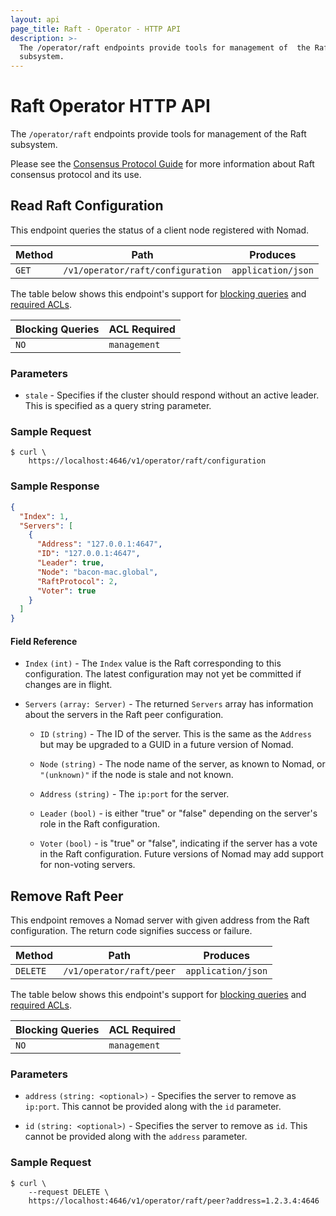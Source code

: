 ```yaml
---
layout: api
page_title: Raft - Operator - HTTP API
description: >-
  The /operator/raft endpoints provide tools for management of  the Raft
  subsystem.
---
```


# Raft Operator HTTP API

The `/operator/raft` endpoints provide tools for management of the Raft subsystem.

Please see the [Consensus Protocol Guide] for more information about Raft consensus protocol and its use.

## Read Raft Configuration

This endpoint queries the status of a client node registered with Nomad.

| Method | Path                              | Produces           |
| ------ | --------------------------------- | ------------------ |
| `GET`  | `/v1/operator/raft/configuration` | `application/json` |

The table below shows this endpoint's support for
[blocking queries](/api-docs#blocking-queries) and
[required ACLs](/api-docs#acls).

| Blocking Queries | ACL Required |
| ---------------- | ------------ |
| `NO`             | `management` |

### Parameters

- `stale` - Specifies if the cluster should respond without an active leader.
  This is specified as a query string parameter.

### Sample Request

```shell-session
$ curl \
    https://localhost:4646/v1/operator/raft/configuration
```

### Sample Response

```json
{
  "Index": 1,
  "Servers": [
    {
      "Address": "127.0.0.1:4647",
      "ID": "127.0.0.1:4647",
      "Leader": true,
      "Node": "bacon-mac.global",
      "RaftProtocol": 2,
      "Voter": true
    }
  ]
}
```

#### Field Reference

- `Index` `(int)` - The `Index` value is the Raft corresponding to this
  configuration. The latest configuration may not yet be committed if changes
  are in flight.

- `Servers` `(array: Server)` - The returned `Servers` array has information
  about the servers in the Raft peer configuration.

  - `ID` `(string)` - The ID of the server. This is the same as the `Address`
    but may be upgraded to a GUID in a future version of Nomad.

  - `Node` `(string)` - The node name of the server, as known to Nomad, or
    `"(unknown)"` if the node is stale and not known.

  - `Address` `(string)` - The `ip:port` for the server.

  - `Leader` `(bool)` - is either "true" or "false" depending on the server's
    role in the Raft configuration.

  - `Voter` `(bool)` - is "true" or "false", indicating if the server has a vote
    in the Raft configuration. Future versions of Nomad may add support for
    non-voting servers.

## Remove Raft Peer

This endpoint removes a Nomad server with given address from the Raft
configuration. The return code signifies success or failure.

| Method   | Path                     | Produces           |
| -------- | ------------------------ | ------------------ |
| `DELETE` | `/v1/operator/raft/peer` | `application/json` |

The table below shows this endpoint's support for
[blocking queries](/api-docs#blocking-queries) and
[required ACLs](/api-docs#acls).

| Blocking Queries | ACL Required |
| ---------------- | ------------ |
| `NO`             | `management` |

### Parameters

- `address` `(string: <optional>)` - Specifies the server to remove as
  `ip:port`. This cannot be provided along with the `id` parameter.

- `id` `(string: <optional>)` - Specifies the server to remove as
  `id`. This cannot be provided along with the `address` parameter.

### Sample Request

```shell-session
$ curl \
    --request DELETE \
    https://localhost:4646/v1/operator/raft/peer?address=1.2.3.4:4646
```

[consensus protocol guide]: /docs/internals/consensus
